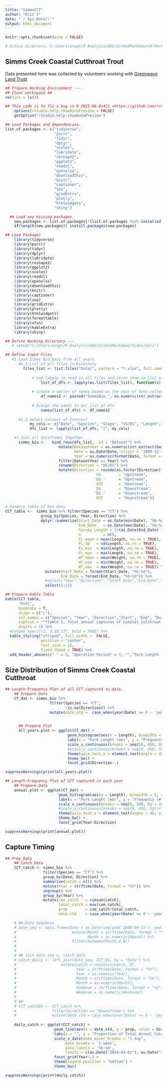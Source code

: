```yaml
---
title: "SimmsCCT"
author: "Eric V"
date: "`r Sys.Date()`"
output: html_document
---
```


```r
knitr::opts_chunk$set(echo = FALSE)

# Active directory: C:\Users\evogt\R Analysis\EAV\GitHubMarkdown\R-Markdown-GitHub-Page\docs
```

## Simms Creek Coastal Cutthroat Trout

Data presented here was collected by volunteers working with [Greenways Land Trust](https://www.greenwaystrust.ca/)

```r
## Prepare Working Environment ----
## Clear workspace ##
rm(list = ls())  

## This code is to fix a bug in R 2023.06.0+421 <https://github.com/rstudio/rstudio/issues/13188>
    options(rstudio.help.showDataPreview = FALSE)
    getOption("rstudio.help.showDataPreview")

## Load Packages and dependencies. 
list.of.packages <- c("tidyverse",
                      "purrr",
                      "tidyr",
                      "dplyr",
                      "scales",
                      "lubridate",
                      "reshape2",
                      "ggplot2",
                      "readxl",
                      "openxlsx",
                      "downloadthis",
                      "knitr",
                      "captioner",
                      "zoo",
                      "gridExtra",
                      "plotly",
                      "htmlwidgets",
                      "shiny")

  ## Load any missing packages.
    new.packages <- list.of.packages[!(list.of.packages %in% installed.packages()[,"Package"])]
    if(length(new.packages)) install.packages(new.packages)

## Load Packages
    library(tidyverse)
    library(purrr)
    library(tidyr)
    library(dplyr)
    library(lubridate)
    library(reshape2)
    library(ggplot2)
    library(scales)
    library(readxl)
    library(openxlsx)
    library(downloadthis)
    library(knitr)
    library(captioner)
    library(zoo)
    library(gridExtra)
    library(plotly)
    library(htmlwidgets)
    library(formattable)
    library(xfun)
    library(kableExtra)
    library(shiny)

## Define Working Directory ---
   # setwd("C:/Users/evogt/R Analysis/EAV/GitHubMarkdown/Simms/docs")

## Define Input Files
   #1 Load Simms Bio Data from all years
      #1.1 List of all files in Directory 
        files_list <- list.files("Data/", pattern = "*.xlsx", full.names = TRUE)
   
            # Use lapply to read in all files and store them as list elements in one list
                list_of_dfs <- lapply(as.list(files_list), function(x) readWorkbook(x, sheet = "SimmsBioData"))
    
            # Create a vector of names based on the year of data collection. 
                df_names2 <- paste0("SimmsBio_", as.numeric(str_extract(files_list, "(\\d)+")))
                  
            # Assign the names to our list of dfs
                names(list_of_dfs) <- df_names2
                  
      #1.2 Select Columns of Interest
           my_cols <- c("Date", "Species", "Stage", "US/DS", "Length", "Weight", "Comments")
           dfs_list <- lapply(list_of_dfs, "[", my_cols)

    #3 Join all dataframes together
      simms_bio <-   bind_rows(dfs_list, .id = "Dataset") %>%
                        mutate(DatasetYear = as.numeric(str_extract(Dataset, "(\\d)+")),
                               Date = as.Date(Date, origin = "1899-12-30"),
                               Year = as.numeric(format(Date, format = "%Y"))) %>%
                        filter(DatasetYear == Year) %>%                                          # Filter to exclude relic data from past years
                        rename(Direction = "US/DS") %>%
                        mutate(Direction = recode(as.factor(Direction), 
                                         US        = "Upstream",
                                        'US '      = "Upstream",
                                         UST       = "Upstream",
                                         DS        = "Downstream",
                                        'DS '      = "Downstream",
                                         DST       = "Downstream"))
```

```r
# Summary table of bio data
CCT_table <-  simms_bio %>% filter(Species == "CT") %>%
                group_by(Species, Year, Direction) %>%
                dplyr::summarize(Start_Date = as.Date(min(Date), "%b-%d"),
                                 End_Date   = as.Date(max(Date), "%b-%d"),
                                 Survey_Length = 1+(as.Date(End_Date) - as.Date(Start_Date)),
                                 n          = n(),
                                 FL_mean = mean(Length, na.rm = TRUE),
                                 FL_SD   = sd(Length, na.rm = TRUE),
                                 FL_min  = min(Length, na.rm = TRUE),
                                 FL_max  = max(Length, na.rm = TRUE),
                                 WT_mean = mean(Weight, na.rm = TRUE),
                                 WT_min  = min(Weight, na.rm = TRUE),
                                 WT_max  = max(Weight, na.rm = TRUE)) %>%
                  mutate(Start_Date = format(Start_Date, "%b-%d"),
                         End_Date = format(End_Date, "%b-%d")) %>%
                  #select("Year","Direction", "Start_Date","End_Date","Survey_Length","n","FL_mean","FL_SD","FL_min","FL_max")
                  select(1:11)

## Prepare Kable Table
kable(CCT_table,
      "html",
      booktabs = T,
      align = c("c"),
      col.names = c("Species", "Year", "Direction","Start", "End", "Duration","Total \nCatch", "Mean", "SD", "Min", "Max"),
      caption = "**Table 1. Total annual captures of Coastal Cutthroat Trout during spring smolt trapping in Simms Creek.**",
      digits = 1) %>%
  #column_spec(c(1, 3,10,17), bold = TRUE) %>%
  kable_styling("striped", full_width =  FALSE,
                position = "center", 
                font_size = 12,
                fixed_thead = TRUE) %>%
  add_header_above(c(" " = 3, "Operation Period" = 3, "","Fork Length (mm)" = 4)) 


```

## Size Distribution of Simms Creek Coastal Cutthroat

```r
## Length-Frequency Plot of all CCT captured to date.
    ## Prepare Data
    CT_dat <- simms_bio %>% 
                    filter(Species == "CT",
                           !is.na(Direction)) %>%
                    mutate(date.std =  case_when(year(Date) >= 0 ~ 'year<-'(Date, 2024))) 
                    

      ## Prepare Plot
      all_years.plot <- ggplot(CT_dat) +
                            geom_histogram(aes(x = Length), binwidth = 5, color = "black", fill = "white") + 
                            labs(x = "Fork Lenght (mm)", y = "Frequency (# Fish)") +
                            scale_x_continuous(breaks = seq(50, 450, by = 25))+
                            #scale_y_continuous(breaks = seq(0, 450, 50))+
                            theme(axis.text.x = element_text(angle = 45, vjust = 1.2, hjust = 1)) +
                            theme_bw() + 
                            facet_grid(Direction~.)
```

```r
suppressWarnings(print(all_years.plot))
```

```r
## Length-Frequency Plot of CCT captured in each year
    ## Prepare Data
    annual.plot <- ggplot(CT_dat) +
                        geom_histogram(aes(x = Length), binwidth = 5, color = "black", fill = "white") + 
                        labs(x = "Fork Lenght (mm)", y = "Frequency (# Fish)") +
                        scale_x_continuous(breaks = seq(0, 500, by = 20))+
                        #scale_y_continuous(breaks = seq(0, 450, 50))+
                        theme(axis.text.x = element_text(angle = 45, vjust = 1.2, hjust = 1)) +
                        theme_bw() + 
                        facet_grid(Year~Direction)
```
 
```r
suppressWarnings(print(annual.plot))
```

## Capture Timing

```r
## Prep Data
    ## Catch Data
    CCT_catch <- simms_bio %>% 
                 filter(Species == "CT") %>%
                 group_by(Date, Direction) %>%
                 summarize(catch = n()) %>%
                 mutate(Year = strftime(Date, format = "%Y")) %>%
                 ungroup() %>%
                 group_by(Year) %>%
                 mutate(cum_catch   = cumsum(catch),
                        total_catch = max(cum_catch),
                        prop        = cum_catch/total_catch,
                        date.std    = case_when(year(Date) >= 0 ~ 'year<-'(Date, 2024)))

    # ## Date Sequence
    # date_seq <- data.frame(Date = as.Date(seq(ymd('2008-04-15'), ymd('2025-06-15'), by = 'days'))) %>%
    #                         mutate(Month = strftime(Date, format = "%m"),
    #                                Month = as.numeric(Month)) %>%
    #                         filter(between(Month,4,6))
    #                         
    # 
    # ## Join date_seq w. catch data
    # catch_daily <- left_join(date_seq, CCT_DS, by = "Date") %>%
    #                    mutate(catch = coalesce(catch, 0),  
    #                           Year = strftime(Date, format = "%Y"),
    #                           Year = as.numeric(Year),
    #                           Month = strftime(Date, format = "%m"),
    #                           Month = as.numeric(Month),
    #                           Weeknum = strftime(Date, format = "%V"),
    #                           Weeknum = as.numeric(Weeknum))
    # 
    # ## 
    # CCT_catchDS <- CCT_catch %>% 
    #                filter(Direction == "Downstream") %>%
    #                mutate(date.std = case_when(year(Date) >= 0 ~ 'year<-'(Date, 2024))) 
    
    daily_catch <- ggplot(CCT_catch) + 
                      geom_line(aes(x = date.std, y = prop, color = Direction)) +
                      labs(x = "", y = "Proportion of Total Annual Catch") +
                      scale_x_date(date_minor_breaks = "1 day", 
                           date_breaks = '1 week', 
                           date_labels = '%b-%d', 
                           limits = c(as.Date("2024-04-01"), as.Date("2024-06-15"))) +
                      facet_grid(Year~.) +
                      theme(legend.position = "bottom") +
                      theme_bw()
```

```r
suppressWarnings(print(daily_catch))
```




